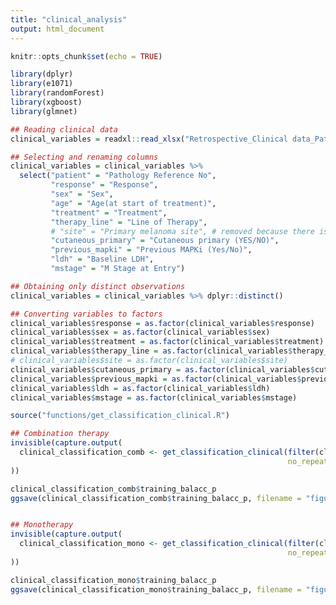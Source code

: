 ```yaml
---
title: "clinical_analysis"
output: html_document
---
```


```r
knitr::opts_chunk$set(echo = TRUE)

library(dplyr)
library(e1071)
library(randomForest)
library(xgboost)
library(glmnet)
```

```r

## Reading clinical data
clinical_variables = readxl::read_xlsx("Retrospective_Clinical data_Pathology_PIPresponse_22_4_21 (003).xlsx")

## Selecting and renaming columns
clinical_variables = clinical_variables %>%
  select("patient" = "Pathology Reference No",
         "response" = "Response",
         "sex" = "Sex",
         "age" = "Age(at start of treatment)",
         "treatment" = "Treatment",
         "therapy_line" = "Line of Therapy",
         # "site" = "Primary melanoma site", # removed because there is not enough representation of all levels to be able to make predictions
         "cutaneous_primary" = "Cutaneous primary (YES/NO)",
         "previous_mapki" = "Previous MAPKi (Yes/No)",
         "ldh" = "Baseline LDH",
         "mstage" = "M Stage at Entry")

## Obtaining only distinct observations
clinical_variables = clinical_variables %>% dplyr::distinct()

## Converting variables to factors
clinical_variables$response = as.factor(clinical_variables$response)
clinical_variables$sex = as.factor(clinical_variables$sex)
clinical_variables$treatment = as.factor(clinical_variables$treatment)
clinical_variables$therapy_line = as.factor(clinical_variables$therapy_line)
# clinical_variables$site = as.factor(clinical_variables$site)
clinical_variables$cutaneous_primary = as.factor(clinical_variables$cutaneous_primary)
clinical_variables$previous_mapki = as.factor(clinical_variables$previous_mapki)
clinical_variables$ldh = as.factor(clinical_variables$ldh)
clinical_variables$mstage = as.factor(clinical_variables$mstage)
```

```r

source("functions/get_classification_clinical.R")
```

```r

## Combination therapy
invisible(capture.output(
  clinical_classification_comb <- get_classification_clinical(filter(clinical_variables, treatment == "PD1"),
                                                              no_repeats = 20, no_folds = 5)
))

clinical_classification_comb$training_balacc_p
ggsave(clinical_classification_comb$training_balacc_p, filename = "figures/combination_clinical_balacc_p.jpg", width = 10, height = 7)


## Monotherapy
invisible(capture.output(
  clinical_classification_mono <- get_classification_clinical(filter(clinical_variables, treatment == "PD1.IPI"),
                                                              no_repeats = 20, no_folds = 5)
))

clinical_classification_mono$training_balacc_p
ggsave(clinical_classification_mono$training_balacc_p, filename = "figures/monotherapy_clinical_balacc_p.jpg", width = 10, height = 7)
```


